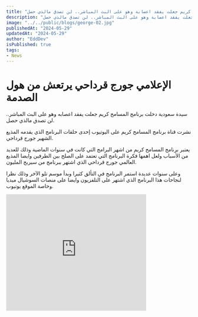 ```yaml
---
title: "الإعلامي جورج قرداحي يرتعش من هول الصـــ،،ـــدمة سيدة سعودية دخلت برنامج المسامح كريم جعلت يفقد اعصابة وهو على البث المباشر.. لن تصدق مالذي حصل"
description: "الإعلامي جورج قرداحي يرتعش من هول الصـــ،،ـــدمة سيدة سعودية دخلت برنامج المسامح كريم جعلت يفقد اعصابة وهو على البث المباشر.. لن تصدق مالذي حصل"
image: "../../public/blogs/george-02.jpg"
publishedAt: "2024-05-29"
updatedAt: "2024-05-29"
author: "EddDev"
isPublished: true
tags:
- News
---
```


# الإعلامي جورج قرداحي يرتعش من هول الصدمة

سيدة سعودية دخلت برنامج المسامح كريم جعلت يفقد اعصابه وهو على البث المباشر.. لن تصدق مالذي حصل.

نشرت قناة برنامج المسامح كريم على اليوتيوب إحدى حلقات البرنامج الذي يقدمه المذيع الشهير جورج قرداحي.

يعتبر برنامج المسامح كريم من اشهر البرامج التي كانت في سنوات الماضية وذلك للعديد من الأسباب ولعل اهمها فكرة البرنامج التي تعتمد على الصلح بين الطرفين وايضا المذيع العالمي جورج قرداحي الذي اشتهر ببرنامج من سيربح المليون.

وعلى سنوات عديدة استمر البرنامج في التألق كثيرا وبدأ موسم تلو الآخر وذلك نظرا لنجاحات هذا البرنامج الذي اشتهر على التلفزيون وايضا على منصات السوشيال ميديا وخاصة الموقع يوتيوب.

<iframe width="380" height="315" src="https://www.youtube.com/embed/A32dXHTsZ3g" frameborder="0" allowfullscreen></iframe>